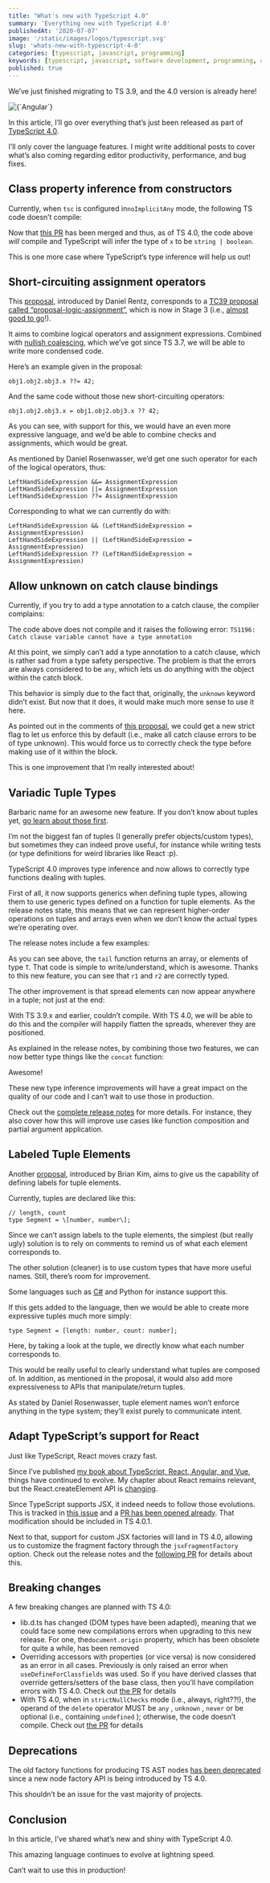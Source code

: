 ```yaml
---
title: "What's new with TypeScript 4.0"
summary: 'Everything new with TypeScript 4.0'
publishedAt: '2020-07-07'
image: '/static/images/logos/typescript.svg'
slug: 'whats-new-with-typescript-4-0'
categories: [typescript, javascript, programming]
keywords: [typescript, javascript, software development, programming, coding]
published: true
---
```


We’ve just finished migrating to TS 3.9, and the 4.0 version is already here!

<BlogPostCenteredContent>
  <Image
    alt={`Angular`}
    src={`/static/images/logos/typescript.svg`}
    width={400}
    height={400}
    priority
  />
</BlogPostCenteredContent>

In this article, I’ll go over everything that’s just been released as part of [TypeScript 4.0](https://devblogs.microsoft.com/typescript/announcing-typescript-4-0/).

I’ll only cover the language features. I might write additional posts to cover what’s also coming regarding editor productivity, performance, and bug fixes.

## Class property inference from constructors

Currently, when `tsc` is configured in`noImplicitAny` mode, the following TS code doesn’t compile:

<Gist gistLink="dsebastien/47f4caf69371aebbb9e42115dfe1cb10" />

Now that [this PR](https://github.com/microsoft/TypeScript/pull/37920) has been merged and thus, as of TS 4.0, the code above _will_ compile and TypeScript will infer the type of `x` to be `string | boolean`.

This is one more case where TypeScript’s type inference will help us out!

## Short-circuiting assignment operators

This [proposal](https://github.com/microsoft/TypeScript/issues/37255), introduced by Daniel Rentz, corresponds to a [TC39 proposal called “proposal-logic-assignment”](https://github.com/tc39/proposal-logical-assignment), which is now in Stage 3 (i.e., [almost good to go](https://tc39.es/process-document/)!).

It aims to combine logical operators and assignment expressions. Combined with [nullish coalescing](https://www.typescriptlang.org/docs/handbook/release-notes/typescript-3-7.html#nullish-coalescing), which we’ve got since TS 3.7, we will be able to write more condensed code.

Here’s an example given in the proposal:

```
obj1.obj2.obj3.x ??= 42;
```

And the same code without those new short-circuiting operators:

```
obj1.obj2.obj3.x = obj1.obj2.obj3.x ?? 42;
```

As you can see, with support for this, we would have an even more expressive language, and we’d be able to combine checks and assignments, which would be great.

As mentioned by Daniel Rosenwasser, we’d get one such operator for each of the logical operators, thus:

```
LeftHandSideExpression &&= AssignmentExpression
LeftHandSideExpression ||= AssignmentExpression
LeftHandSideExpression ??= AssignmentExpression
```

Corresponding to what we can currently do with:

```
LeftHandSideExpression && (LeftHandSideExpression = AssignmentExpression)
LeftHandSideExpression || (LeftHandSideExpression = AssignmentExpression)
LeftHandSideExpression ?? (LeftHandSideExpression = AssignmentExpression)
```

## Allow unknown on catch clause bindings

Currently, if you try to add a type annotation to a catch clause, the compiler complains:

<Gist gistLink="dsebastien/0cfc3b8528b2cb8e96b3b1043fa411a7" />

The code above does not compile and it raises the following error: `TS1196: Catch clause variable cannot have a type annotation`

At this point, we simply can’t add a type annotation to a catch clause, which is rather sad from a type safety perspective. The problem is that the errors are always considered to be `any`, which lets us do anything with the object within the catch block.

This behavior is simply due to the fact that, originally, the `unknown` keyword didn’t exist. But now that it does, it would make much more sense to use it here.

As pointed out in the comments of [this proposal](https://github.com/microsoft/TypeScript/issues/36775), we could get a new strict flag to let us enforce this by default (i.e., make all catch clause errors to be of type unknown). This would force us to correctly check the type before making use of it within the block.

This is one improvement that I’m really interested about!

## Variadic Tuple Types

Barbaric name for an awesome new feature. If you don’t know about tuples yet, [go learn about those first](https://www.typescriptlang.org/docs/handbook/basic-types.html#tuple).

I’m not the biggest fan of tuples (I generally prefer objects/custom types), but sometimes they can indeed prove useful, for instance while writing tests (or type definitions for weird libraries like React :p).

TypeScript 4.0 improves type inference and now allows to correctly type functions dealing with tuples.

First of all, it now supports generics when defining tuple types, allowing them to use generic types defined on a function for tuple elements. As the release notes state, this means that we can represent higher-order operations on tuples and arrays even when we don’t know the actual types we’re operating over.

The release notes include a few examples:

<Gist gistLink="dsebastien/d87a9b1a6a7a225318c6891e65fa7667" />

As you can see above, the `tail` function returns an array, or elements of type `T`. That code is simple to write/understand, which is awesome. Thanks to this new feature, you can see that `r1` and `r2` are correctly typed.

The other improvement is that spread elements can now appear anywhere in a tuple; not just at the end:

<Gist gistLink="dsebastien/a7a8efdf4506f6417e113f4cdac7be93" />

With TS 3.9.x and earlier, couldn’t compile. With TS 4.0, we will be able to do this and the compiler will happily flatten the spreads, wherever they are positioned.

As explained in the release notes, by combining those two features, we can now better type things like the `concat` function:

<Gist gistLink="dsebastien/31b40d3ef52b4bfa849ce6cd6fcb92f3" />

Awesome!

These new type inference improvements will have a great impact on the quality of our code and I can’t wait to use those in production.

Check out the [complete release notes](https://devblogs.microsoft.com/typescript/announcing-typescript-4-0-beta/) for more details. For instance, they also cover how this will improve use cases like function composition and partial argument application.

## Labeled Tuple Elements

Another [proposal](https://github.com/Microsoft/TypeScript/issues/28259), introduced by Brian Kim, aims to give us the capability of defining labels for tuple elements.

Currently, tuples are declared like this:

```
// length, count
type Segment = \[number, number\];
```

Since we can’t assign labels to the tuple elements, the simplest (but really ugly) solution is to rely on comments to remind us of what each element corresponds to.

The other solution (cleaner) is to use custom types that have more useful names. Still, there’s room for improvement.

Some languages such as [C#](https://docs.microsoft.com/en-us/dotnet/csharp/tuples#named-and-unnamed-tuples) and Python for instance support this.

If this gets added to the language, then we would be able to create more expressive tuples much more simply:

```
type Segment = [length: number, count: number];
```

Here, by taking a look at the tuple, we directly know what each number corresponds to.

This would be really useful to clearly understand what tuples are composed of. In addition, as mentioned in the proposal, it would also add more expressiveness to APIs that manipulate/return tuples.

As stated by Daniel Rosenwasser, tuple element names won’t enforce anything in the type system; they’ll exist purely to communicate intent.

## Adapt TypeScript’s support for React

Just like TypeScript, React moves crazy fast.

Since I’ve published [my book about TypeScript, React, Angular, and Vue](https://www.amazon.com/gp/product/B081FB89BL?tag=dsebastien00-20), things have continued to evolve. My chapter about React remains relevant, but the React.createElement API is [changing](https://github.com/reactjs/rfcs/blob/createlement-rfc/text/0000-create-element-changes.md).

Since TypeScript supports JSX, it indeed needs to follow those evolutions. This is tracked in [this issue](https://github.com/microsoft/TypeScript/issues/34547) and a [PR has been opened already](https://github.com/microsoft/TypeScript/pull/39199). That modification should be included in TS 4.0.1.

Next to that, support for custom JSX factories will land in TS 4.0, allowing us to customize the fragment factory through the `jsxFragmentFactory` option. Check out the release notes and the [following PR](https://github.com/microsoft/TypeScript/pull/38720) for details about this.

## Breaking changes

A few breaking changes are planned with TS 4.0:

* lib.d.ts has changed (DOM types have been adapted), meaning that we could face some new compilations errors when upgrading to this new release. For one, the`document.origin` property, which has been obsolete for quite a while, has been removed
* Overriding accessors with properties (or vice versa) is now considered as an error in all cases. Previously is only raised an error when `useDefineForClassfields` was used. So if you have derived classes that override getters/setters of the base class, then you’ll have compilation errors with TS 4.0. Check out [the PR](https://github.com/microsoft/TypeScript/pull/37894) for details
* With TS 4.0, when in `strictNullChecks` mode (i.e., always, right??!), the operand of the `delete` operator MUST be `any` , `unknown` , `never` or be optional (i.e., containing `undefined` ); otherwise, the code doesn’t compile. Check out [the PR](https://github.com/microsoft/TypeScript/pull/37921) for details

## Deprecations

The old factory functions for producing TS AST nodes [has been deprecated](https://github.com/microsoft/TypeScript/pull/35282) since a new node factory API is being introduced by TS 4.0.

This shouldn’t be an issue for the vast majority of projects.

## Conclusion

In this article, I’ve shared what’s new and shiny with TypeScript 4.0.

This amazing language continues to evolve at lightning speed.

Can’t wait to use this in production!

<BlogPostSignature />
